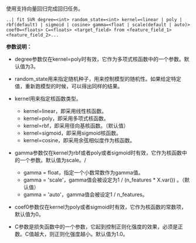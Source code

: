 使用支持向量回归完成回归任务。

```
..| fit SVR degree=<int> random_state=<int> kernel=<linear | poly | rbf(default) | sigmoid | cosine> gamma=<float | scale(default | auto)> coef0=<floats> C=<floats> <target_field> from <feature_field_1> <feature_field_2>...
```
**参数说明：**

- degree参数仅在kernel=poly时有效，它作为多项式核函数中的一个参数。默认值为3。

- random_state用来指定随机种子，用来控制模型的随机性。如果给定特定值，重新跑模型的时候，可以得出同样的结果。

- kernel用来指定核函数类型。
  - kernel=linear，即采用线性核函数。
  - kernel=poly，即采用多项式核函数。
  - kernel=rbf，即采用径向基核函数。（默认值）
  - kernel=sigmoid，即采用sigmoid核函数。
  - kernel=cosine，即采用余弦相似度作为核函数。
  
- gamma参数仅在kernel为rbf或者poly或者sigmoid时有效，它作为核函数中的一个参数。默认值为scale。/
  + gamma = float，指定一个小数常数作为gamma值。
  + gamma = 'scale'，gamma值会被设定为1 / (n_features * X.var()) 。（默认值）
  + gamma = 'auto'，gamma值会被设定1 / n_features。
  
- coef0参数仅在kernel为poly或者sigmoid时有效，它作为核函数的常数项，默认值为0。

- C参数是损失函数中的一个参数，它起到控制正则化强度的效果，必须是正数。C值越大，则正则化强度越小。默认值为1.0。

